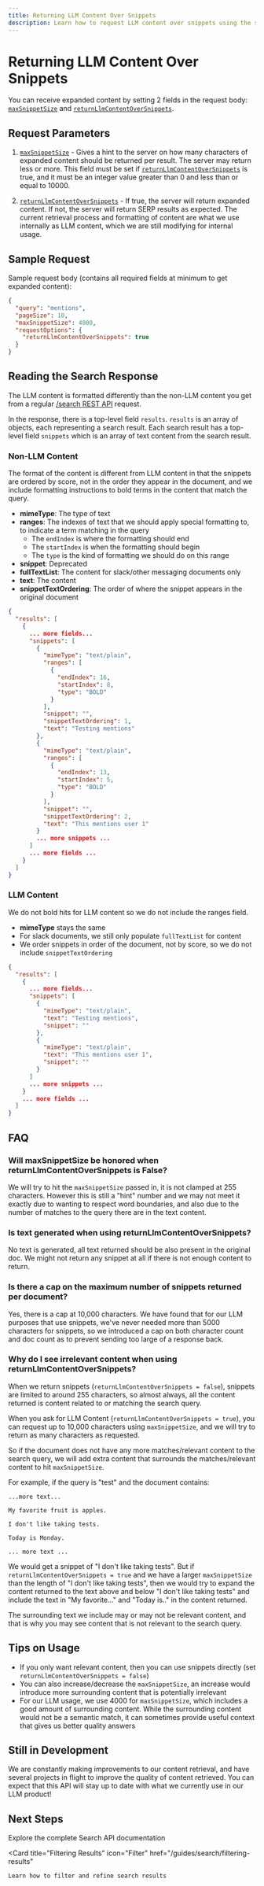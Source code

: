 ```yaml
---
title: Returning LLM Content Over Snippets
description: Learn how to request LLM content over snippets using the search API. 
---
```



# Returning LLM Content Over Snippets

You can receive expanded content by setting 2 fields in the request body: [`maxSnippetSize`](/api/client-api/search/search#request-maxsnippetsize) and [`returnLlmContentOverSnippets`](/api/client-api/search/search#request-requestoptions-returnllmcontentoversnippets).

## Request Parameters

1. [`maxSnippetSize`](/api/client-api/search/search#request-maxsnippetsize) - Gives a hint to the server on how many characters of expanded content should be returned per result. The server may return less or more. This field must be set if [`returnLlmContentOverSnippets`](/api/client-api/search/search#request-requestoptions-returnllmcontentoversnippets) is true, and it must be an integer value greater than 0 and less than or equal to 10000.

2. [`returnLlmContentOverSnippets`](/api/client-api/search/search#request-requestoptions-returnllmcontentoversnippets) - If true, the server will return expanded content. If not, the server will return SERP results as expected. The current retrieval process and formatting of content are what we use internally as LLM content, which we are still modifying for internal usage.

## Sample Request

Sample request body (contains all required fields at minimum to get expanded content):

```json
{
  "query": "mentions", 
  "pageSize": 10, 
  "maxSnippetSize": 4000,
  "requestOptions": {
    "returnLlmContentOverSnippets": true
  }
}
```

## Reading the Search Response

The LLM content is formatted differently than the non-LLM content you get from a regular [/search REST API](/api/client-api/search/overview) request.

In the response, there is a top-level field `results`. `results` is an array of objects, each representing a search result. Each search result has a top-level field `snippets` which is an array of text content from the search result.

### Non-LLM Content
The format of the content is different from LLM content in that the snippets are ordered by score, not in the order they appear in the document, and we include formatting instructions to bold terms in the content that match the query.

- **mimeType**: The type of text
- **ranges**: The indexes of text that we should apply special formatting to, to indicate a term matching in the query
  - The `endIndex` is where the formatting should end
  - The `startIndex` is when the formatting should begin
  - The `type` is the kind of formatting we should do on this range
- **snippet**: Deprecated
- **fullTextList**: The content for slack/other messaging documents only
- **text**: The content
- **snippetTextOrdering**: The order of where the snippet appears in the original document

```json
{
  "results": [
    {
      ... more fields...
      "snippets": [
        {
          "mimeType": "text/plain",
          "ranges": [
            {
              "endIndex": 16,
              "startIndex": 8,
              "type": "BOLD"
            }
          ],
          "snippet": "",
          "snippetTextOrdering": 1,
          "text": "Testing mentions"
        },
        {
          "mimeType": "text/plain",
          "ranges": [
            {
              "endIndex": 13,
              "startIndex": 5,
              "type": "BOLD"
            }
          ],
          "snippet": "",
          "snippetTextOrdering": 2,
          "text": "This mentions user 1"
        }
        ... more snippets ...
      ]
      ... more fields ...
    }
  ]
}
```

### LLM Content
We do not bold hits for LLM content so we do not include the ranges field.

- **mimeType** stays the same
- For slack documents, we still only populate `fullTextList` for content
- We order snippets in order of the document, not by score, so we do not include `snippetTextOrdering`

```json
{
  "results": [
    {
      ... more fields...
      "snippets": [
        {
          "mimeType": "text/plain",
          "text": "Testing mentions",
          "snippet": ""
        },
        {
          "mimeType": "text/plain",
          "text": "This mentions user 1",
          "snippet": ""
        }
      ]
      ... more snippets ...
    }
    ... more fields ...
  ]
}
```

## FAQ

### Will maxSnippetSize be honored when returnLlmContentOverSnippets is False?
We will try to hit the `maxSnippetSize` passed in, it is not clamped at 255 characters. However this is still a "hint" number and we may not meet it exactly due to wanting to respect word boundaries, and also due to the number of matches to the query there are in the text content.

### Is text generated when using returnLlmContentOverSnippets?
No text is generated, all text returned should be also present in the original doc. We might not return any snippet at all if there is not enough content to return.

### Is there a cap on the maximum number of snippets returned per document?
Yes, there is a cap at 10,000 characters. We have found that for our LLM purposes that use snippets, we've never needed more than 5000 characters for snippets, so we introduced a cap on both character count and doc count as to prevent sending too large of a response back.

### Why do I see irrelevant content when using returnLlmContentOverSnippets?
When we return snippets (`returnLlmContentOverSnippets = false`), snippets are limited to around 255 characters, so almost always, all the content returned is content related to or matching the search query.

When you ask for LLM Content (`returnLlmContentOverSnippets = true`), you can request up to 10,000 characters using `maxSnippetSize`, and we will try to return as many characters as requested.

So if the document does not have any more matches/relevant content to the search query, we will add extra content that surrounds the matches/relevant content to hit `maxSnippetSize`.

For example, if the query is "test" and the document contains:

```
...more text...

My favorite fruit is apples. 

I don't like taking tests. 

Today is Monday.

... more text ...
```

We would get a snippet of "I don't like taking tests". But if `returnLlmContentOverSnippets = true` and we have a larger `maxSnippetSize` than the length of "I don't like taking tests", then we would try to expand the content returned to the text above and below "I don't like taking tests" and include the text in "My favorite…" and "Today is.." in the content returned.

The surrounding text we include may or may not be relevant content, and that is why you may see content that is not relevant to the search query.

## Tips on Usage

- If you only want relevant content, then you can use snippets directly (set `returnLlmContentOverSnippets = false`)
- You can also increase/decrease the `maxSnippetSize`, an increase would introduce more surrounding content that is potentially irrelevant
- For our LLM usage, we use 4000 for `maxSnippetSize`, which includes a good amount of surrounding content. While the surrounding content would not be a semantic match, it can sometimes provide useful context that gives us better quality answers

## Still in Development

We are constantly making improvements to our content retrieval, and have several projects in flight to improve the quality of content retrieved. You can expect that this API will stay up to date with what we currently use in our LLM product!

## Next Steps

<CardGroup cols={2}>
  <Card 
    title="Search API"
    icon="Search"
    href="/api/client-api/search/overview"
  >
    Explore the complete Search API documentation
  </Card>
  
  <Card 
    title="Filtering Results"
    icon="Filter"
    href="/guides/search/filtering-results"
  >
    Learn how to filter and refine search results
  </Card>
</CardGroup>
